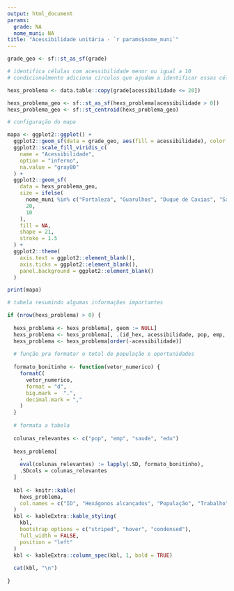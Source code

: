 ```yaml
---
output: html_document
params:
  grade: NA
  nome_muni: NA
title: "Acessibilidade unitária - `r params$nome_muni`"
---
```


```r

grade_geo <- sf::st_as_sf(grade)

# identifica células com acessibilidade menor ou igual a 10
# condicionalmente adiciona círculos que ajudam a identificar essas células

hexs_problema <- data.table::copy(grade[acessibilidade <= 20])

hexs_problema_geo <- sf::st_as_sf(hexs_problema[acessibilidade > 0])
hexs_problema_geo <- sf::st_centroid(hexs_problema_geo)

# configuração do mapa

mapa <- ggplot2::ggplot() +
  ggplot2::geom_sf(data = grade_geo, aes(fill = acessibilidade), color = NA) +
  ggplot2::scale_fill_viridis_c(
    name = "Acessibilidade",
    option = "inferno",
    na.value = "gray80"
  ) +
  ggplot2::geom_sf(
    data = hexs_problema_geo,
    size = ifelse(
      nome_muni %in% c("Fortaleza", "Guarulhos", "Duque de Caxias", "Sao Paulo"), 
      20, 
      10
    ),
    fill = NA, 
    shape = 21, 
    stroke = 1.5
  ) +
  ggplot2::theme(
    axis.text = ggplot2::element_blank(),
    axis.ticks = ggplot2::element_blank(),
    panel.background = ggplot2::element_blank()
  )

print(mapa)
```

```r
# tabela resumindo algumas informações importantes

if (nrow(hexs_problema) > 0) {
  
  hexs_problema <- hexs_problema[, geom := NULL]
  hexs_problema <- hexs_problema[, .(id_hex, acessibilidade, pop, emp, saude, edu)]
  hexs_problema <- hexs_problema[order(-acessibilidade)]
  
  # função pra formatar o total de população e oportunidades
  
  formato_bonitinho <- function(vetor_numerico) {
    formatC(
      vetor_numerico,
      format = "d",
      big.mark =  ".",
      decimal.mark = ","
    )
  }
  
  # formata a tabela
  
  colunas_relevantes <- c("pop", "emp", "saude", "edu")
  
  hexs_problema[
    ,
    eval(colunas_relevantes) := lapply(.SD, formato_bonitinho),
    .SDcols = colunas_relevantes
  ]
  
  kbl <- knitr::kable(
    hexs_problema,
    col.names = c("ID", "Hexágonos alcançados", "População", "Trabalho", "Saúde", "Educação")
  )
  kbl <- kableExtra::kable_styling(
    kbl,
    bootstrap_options = c("striped", "hover", "condensed"),
    full_width = FALSE,
    position = "left"
  )
  kbl <- kableExtra::column_spec(kbl, 1, bold = TRUE)
  
  cat(kbl, "\n")
  
}
```


 
